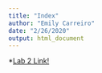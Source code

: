```yaml
---
title: "Index"
author: "Emily Carreiro"
date: "2/26/2020"
output: html_document
---
```


*[Lab 2 Link!](Lab-2-Emily-Carreiro- (2).html)
